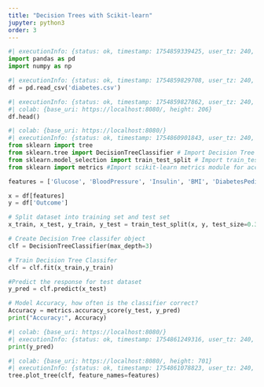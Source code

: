 ```yaml
---
title: "Decision Trees with Scikit-learn"
jupyter: python3
order: 3
---
```


```python
#| executionInfo: {status: ok, timestamp: 1754859339425, user_tz: 240, elapsed: 9, user: {displayName: Xuebin Yang, userId: '18047631927912204745'}}
import pandas as pd
import numpy as np
```

```python
#| executionInfo: {status: ok, timestamp: 1754859829708, user_tz: 240, elapsed: 16, user: {displayName: Xuebin Yang, userId: '18047631927912204745'}}
df = pd.read_csv('diabetes.csv')
```

```python
#| executionInfo: {status: ok, timestamp: 1754859827862, user_tz: 240, elapsed: 24, user: {displayName: Xuebin Yang, userId: '18047631927912204745'}}
#| colab: {base_uri: https://localhost:8080/, height: 206}
df.head()
```

```python
#| colab: {base_uri: https://localhost:8080/}
#| executionInfo: {status: ok, timestamp: 1754860901843, user_tz: 240, elapsed: 22, user: {displayName: Xuebin Yang, userId: '18047631927912204745'}}
from sklearn import tree
from sklearn.tree import DecisionTreeClassifier # Import Decision Tree Classifier
from sklearn.model_selection import train_test_split # Import train_test_split function
from sklearn import metrics #Import scikit-learn metrics module for accuracy calculation

features = ['Glucose', 'BloodPressure', 'Insulin', 'BMI', 'DiabetesPedigreeFunction', 'Age']

x = df[features]
y = df['Outcome']

# Split dataset into training set and test set
x_train, x_test, y_train, y_test = train_test_split(x, y, test_size=0.3, random_state=1) # 70% training and 30% test

# Create Decision Tree classifer object
clf = DecisionTreeClassifier(max_depth=3)

# Train Decision Tree Classifer
clf = clf.fit(x_train,y_train)

#Predict the response for test dataset
y_pred = clf.predict(x_test)

# Model Accuracy, how often is the classifier correct?
Accuracy = metrics.accuracy_score(y_test, y_pred)
print("Accuracy:", Accuracy)
```

```python
#| colab: {base_uri: https://localhost:8080/}
#| executionInfo: {status: ok, timestamp: 1754861249316, user_tz: 240, elapsed: 11, user: {displayName: Xuebin Yang, userId: '18047631927912204745'}}
print(y_pred)
```

```python
#| colab: {base_uri: https://localhost:8080/, height: 701}
#| executionInfo: {status: ok, timestamp: 1754861078823, user_tz: 240, elapsed: 564, user: {displayName: Xuebin Yang, userId: '18047631927912204745'}}
tree.plot_tree(clf, feature_names=features)
```

